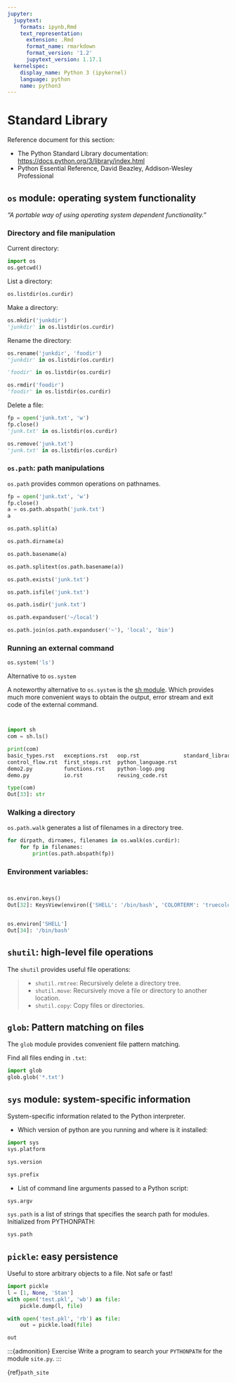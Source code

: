 ```yaml
---
jupyter:
  jupytext:
    formats: ipynb,Rmd
    text_representation:
      extension: .Rmd
      format_name: rmarkdown
      format_version: '1.2'
      jupytext_version: 1.17.1
  kernelspec:
    display_name: Python 3 (ipykernel)
    language: python
    name: python3
---
```


# Standard Library

:::{note}
Reference document for this section:

- The Python Standard Library documentation:
  <https://docs.python.org/3/library/index.html>
- Python Essential Reference, David Beazley, Addison-Wesley Professional
:::

## `os` module: operating system functionality

*"A portable way of using operating system dependent functionality."*

### Directory and file manipulation

Current directory:

```python
import os
os.getcwd()
```

List a directory:

```python
os.listdir(os.curdir)
```

Make a directory:

```python
os.mkdir('junkdir')
'junkdir' in os.listdir(os.curdir)
```

Rename the directory:

```python
os.rename('junkdir', 'foodir')
'junkdir' in os.listdir(os.curdir)
```

```python
'foodir' in os.listdir(os.curdir)
```

```python
os.rmdir('foodir')
'foodir' in os.listdir(os.curdir)
```

Delete a file:

```python
fp = open('junk.txt', 'w')
fp.close()
'junk.txt' in os.listdir(os.curdir)
```

```python
os.remove('junk.txt')
'junk.txt' in os.listdir(os.curdir)
```

### `os.path`: path manipulations

`os.path` provides common operations on pathnames.

```python
fp = open('junk.txt', 'w')
fp.close()
a = os.path.abspath('junk.txt')
a
```

```python
os.path.split(a)
```

```python
os.path.dirname(a)
```

```python
os.path.basename(a)
```

```python
os.path.splitext(os.path.basename(a))
```

```python
os.path.exists('junk.txt')
```

```python
os.path.isfile('junk.txt')
```

```python
os.path.isdir('junk.txt')
```

```python
os.path.expanduser('~/local')
```

```python
os.path.join(os.path.expanduser('~'), 'local', 'bin')
```

### Running an external command

```python
os.system('ls')
```

:::{note}
Alternative to `os.system`

A noteworthy alternative to `os.system` is the [sh module](https://amoffat.github.com/sh/). Which provides much more convenient ways to
obtain the output, error stream and exit code of the external command.

```python


import sh
com = sh.ls()

print(com)
basic_types.rst   exceptions.rst   oop.rst              standard_library.rst
control_flow.rst  first_steps.rst  python_language.rst
demo2.py          functions.rst    python-logo.png
demo.py           io.rst           reusing_code.rst

type(com)
Out[33]: str
```
:::

### Walking a directory

`os.path.walk` generates a list of filenames in a directory tree.

```python
for dirpath, dirnames, filenames in os.walk(os.curdir):
    for fp in filenames:
        print(os.path.abspath(fp))
```

### Environment variables:

```python


os.environ.keys()
Out[32]: KeysView(environ({'SHELL': '/bin/bash', 'COLORTERM': 'truecolor', ...}))


os.environ['SHELL']
Out[34]: '/bin/bash'
```

## `shutil`: high-level file operations

The `shutil` provides useful file operations:

> - `shutil.rmtree`: Recursively delete a directory tree.
> - `shutil.move`: Recursively move a file or directory to another location.
> - `shutil.copy`: Copy files or directories.

## `glob`: Pattern matching on files

The `glob` module provides convenient file pattern matching.

Find all files ending in `.txt`:

```python
import glob
glob.glob('*.txt')
```

## `sys` module: system-specific information

System-specific information related to the Python interpreter.

- Which version of python are you running and where is it installed:

```python
import sys
sys.platform
```

```python
sys.version
```

```python
sys.prefix
```

- List of command line arguments passed to a Python script:

```python
sys.argv
```

`sys.path` is a list of strings that specifies the search path for
modules. Initialized from PYTHONPATH:

```python
sys.path
```

## `pickle`: easy persistence

Useful to store arbitrary objects to a file. Not safe or fast!

```python
import pickle
l = [1, None, 'Stan']
with open('test.pkl', 'wb') as file:
    pickle.dump(l, file)
```

```python
with open('test.pkl', 'rb') as file:
    out = pickle.load(file)
```

```python
out
```

:::{admonition} Exercise
Write a program to search your `PYTHONPATH` for the module `site.py`.
:::

{ref}`path_site`